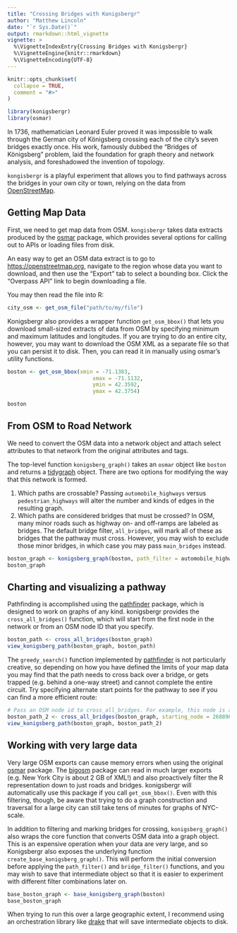 ```yaml
---
title: "Crossing Bridges with Konigsbergr"
author: "Matthew Lincoln"
date: "`r Sys.Date()`"
output: rmarkdown::html_vignette
vignette: >
  %\VignetteIndexEntry{Crossing Bridges with Konigsbergr}
  %\VignetteEngine{knitr::rmarkdown}
  %\VignetteEncoding{UTF-8}
---
```


```r
knitr::opts_chunk$set(
  collapse = TRUE,
  comment = "#>"
)

library(konigsbergr)
library(osmar)
```

In 1736, mathematician Leonard Euler proved it was impossible to walk through the German city of Königsberg crossing each of the city’s seven bridges exactly once. His work, famously dubbed the “Bridges of Königsberg” problem, laid the foundation for graph theory and network analysis, and foreshadowed the invention of topology. 

`kongisbergr` is a playful experiment that allows you to find pathways across the bridges in your own city or town, relying on the data from [OpenStreetMap][osm].

## Getting Map Data

First, we need to get map data from OSM. `kongisbergr` takes data extracts produced by the [osmar] package, which provides several options for calling out to APIs or loading files from disk.

An easy way to get an OSM data extract is to go to <https://openstreetmap.org>, navigate to the region whose data you want to download, and then use the "Export" tab to select a bounding box. Click the "Overpass API" link to begin downloading a file.

You may then read the file into R:

```r
city_osm <- get_osm_file("path/to/my/file")
```

Konigsbergr also provides a wrapper function `get_osm_bbox()` that lets you download small-sized extracts of data from OSM by specifying minimum and maximum latitudes and longitudes.
If you are trying to do an entire city, however, you may want to download the OSM XML as a separate file so that you can persist it to disk. Then, you can read it in manually using osmar's utility functions.

```r
boston <- get_osm_bbox(xmin = -71.1383,
                           xmax = -71.1132,
                           ymin = 42.3592,
                           ymax = 42.3754)
```

```r
boston
```

## From OSM to Road Network

We need to convert the OSM data into a network object and attach select attributes to that network from the original attributes and tags.

The top-level function `konigsberg_graph()` takes an `osmar` object like `boston` and returns a [tidygraph] object. There are two options for modifying the way that this network is formed.

1. Which paths are crossable? Passing `automobile_highways` versus `pedestrian_highways` will alter the number and kinds of edges in the resulting graph.
2. Which paths are considered bridges that must be crossed? In OSM, many minor roads such as highway on- and off-ramps are labeled as bridges. The default bridge filter, `all_bridges`, will mark all of these as bridges that the pathway must cross. However, you may wish to exclude those minor bridges, in which case you may pass `main_bridges` instead.

```r
boston_graph <- konigsberg_graph(boston, path_filter = automobile_highways, bridge_filter = main_bridges)
boston_graph
```

## Charting and visualizing a pathway

Pathfinding is accomplished using the [pathfinder] package, which is designed to work on graphs of any kind. konigsbergr provides the `cross_all_bridges()` function, which will start from the first node in the network or from an OSM node ID that you specify.

```r
boston_path <- cross_all_bridges(boston_graph)
view_konigsberg_path(boston_graph, boston_path)
```

The `greedy_search()` function implemented by [pathfinder] is not particularly creative, so depending on how you have defined the limits of your map data you may find that the path needs to cross back over a bridge, or gets trapped (e.g. behind a one-way street) and cannot complete the entire circuit.
Try specifying alternate start points for the pathway to see if you can find a more efficient route:

```r
# Pass an OSM node id to cross_all_bridges. For example, this node is at https://openstreetmap.org/node/2688967592
boston_path_2 <- cross_all_bridges(boston_graph, starting_node = 2688967592)
view_konigsberg_path(boston_graph, boston_path_2)
```

## Working with very large data

Very large OSM exports can cause memory errors when using the original [osmar] package.
The [bigosm] package can read in much larger exports (e.g. New York City is about 2 GB of XML!) and also proactively filter the R representation down to just roads and bridges.
konigsbergr will automatically use this package if you call `get_osm_bbox()`.
Even with this filtering, though, be aware that trying to do a graph construction and traversal for a large city can still take tens of minutes for graphs of NYC-scale.

[bigosm]: https://github.com/dSHARP-CMU/bigosm

In addition to filtering and marking bridges for crossing, `konigsberg_graph()` also wraps the core function that converts OSM data into a graph object. This is an expensive operation when your data are very large, and so Konigsbergr also exposes the underlying function `create_base_konigsberg_graph()`. This will perform the initial conversion before applying the `path_filter()` and `bridge_filter()` functions, and you may wish to save that intermediate object so that it is easier to experiment with different filter combinations later on.

```r
base_boston_graph <- base_konigsberg_graph(boston)
base_boston_graph
```

When trying to run this over a large geographic extent, I recommend using an orchestration library like [drake] that will save intermediate objects to disk.

[osmar]: https://cran.r-project.org/package=osmar

[osm]: https://openstreetmap.org

[tidygraph]: https://cran.r-project.org/package=tidygraph

[drake]: https://cran.r-project.org/package=drake

[pathfinder]: https://github.com/dSHARP-CMU/pathfinder/
